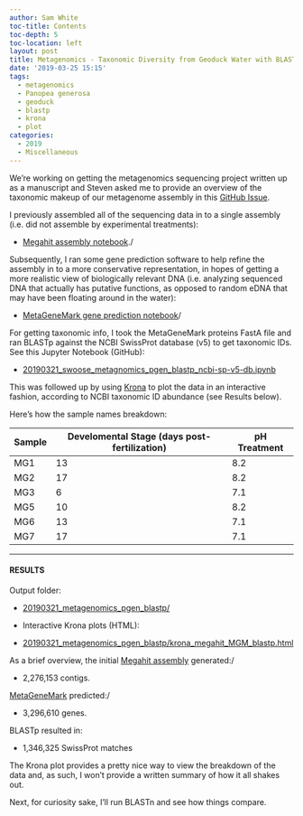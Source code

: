 ```yaml
---
author: Sam White
toc-title: Contents
toc-depth: 5
toc-location: left
layout: post
title: Metagenomics - Taxonomic Diversity from Geoduck Water with BLASTp and Krona plots
date: '2019-03-25 15:15'
tags:
  - metagenomics
  - Panopea generosa
  - geoduck
  - blastp
  - krona
  - plot
categories:
  - 2019
  - Miscellaneous
---
```

We're working on getting the metagenomics sequencing project written up as a manuscript and Steven asked me to provide an overview of the taxonomic makeup of our metagenome assembly in this [GitHub Issue](https://github.com/RobertsLab/resources/issues/547).

I previously assembled all of the sequencing data in to a single assembly (i.e. did not assemble by experimental treatments):

- [Megahit assembly notebook](https://robertslab.github.io/sams-notebook/posts/2019/2019-01-02-Metagenome-Assembly---P.generosa-Water-Sample-HiSeqX-Data-Using-Megahit/)./

Subsequently, I ran some gene prediction software to help refine the assembly in to a more conservative representation, in hopes of getting a more realistic view of biologically relevant DNA (i.e. analyzing sequenced DNA that actually has putative functions, as opposed to random eDNA that may have been floating around in the water):

- [MetaGeneMark gene prediction notebook](https://robertslab.github.io/sams-notebook/posts/2019/2019-01-03-Gene-Prediction---HiSeqX-Metagenomics-from-Geoduck-Water-Using-MetaGeneMark-on-Mox/)/


For getting taxonomic info, I took the MetaGeneMark proteins FastA file and ran BLASTp against the NCBI SwissProt database (v5) to get taxonomic IDs. See this
Jupyter Notebook (GitHub):

- [20190321_swoose_metagnomics_pgen_blastp_ncbi-sp-v5-db.ipynb](https://github.com/RobertsLab/code/blob/master/notebooks/sam/20190321_swoose_metagnomics_pgen_blastp_ncbi-sp-v5-db.ipynb)

This was followed up by using [Krona](https://github.com/marbl/Krona/wiki) to plot the data in an interactive fashion, according to NCBI taxonomic ID abundance (see Results below).

Here's how the sample names breakdown:

| Sample | Develomental Stage (days post-fertilization) | pH Treatment |
|--------|-------------------------|--------------|
| MG1    | 13                      | 8.2          |
| MG2    | 17                      | 8.2          |
| MG3    | 6                       | 7.1          |
| MG5    | 10                      | 8.2          |
| MG6    | 13                      | 7.1          |
| MG7    | 17                      | 7.1          |

---

#### RESULTS

Output folder:

- [20190321_metagenomics_pgen_blastp/](http://gannet.fish.washington.edu/Atumefaciens/20190321_metagenomics_pgen_blastp/)


- Interactive Krona plots (HTML):

- [20190321_metagenomics_pgen_blastp/krona_megahit_MGM_blastp.html](http://gannet.fish.washington.edu/Atumefaciens/20190321_metagenomics_pgen_blastp/krona_megahit_MGM_blastp.html)

As a brief overview, the initial [Megahit assembly](https://robertslab.github.io/sams-notebook/posts/2019/2019-01-02-Metagenome-Assembly---P.generosa-Water-Sample-HiSeqX-Data-Using-Megahit/) generated:/

- 2,276,153 contigs.

[MetaGeneMark](https://robertslab.github.io/sams-notebook/posts/2019/2019-01-03-Gene-Prediction---HiSeqX-Metagenomics-from-Geoduck-Water-Using-MetaGeneMark-on-Mox/) predicted:/

- 3,296,610 genes.

BLASTp resulted in:

- 1,346,325 SwissProt matches

The Krona plot provides a pretty nice way to view the breakdown of the data and, as such, I won't provide a written summary of how it all shakes out.

Next, for curiosity sake, I'll run BLASTn and see how things compare.
